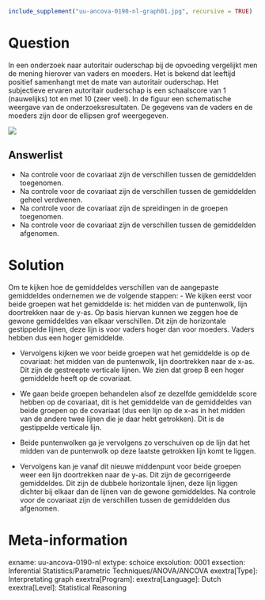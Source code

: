 ```{r, echo = FALSE, results = "hide"}
include_supplement("uu-ancova-0190-nl-graph01.jpg", recursive = TRUE)
```
Question
========
In een onderzoek naar autoritair ouderschap bij de opvoeding vergelijkt men de mening hierover van vaders en moeders. Het is bekend dat leeftijd positief samenhangt met de mate van autoritair ouderschap. Het subjectieve ervaren autoritair ouderschap is een schaalscore van 1 (nauwelijks) tot en met 10 (zeer veel). In de figuur een schematische weergave van de onderzoeksresultaten. De gegevens van de vaders en de moeders zijn door de ellipsen grof weergegeven.

![](uu-ancova-0190-nl-graph01.jpg)

Answerlist
----------
* Na controle voor de covariaat zijn de verschillen tussen de gemiddelden toegenomen.
* Na controle voor de covariaat zijn de verschillen tussen de gemiddelden geheel verdwenen.
* Na controle voor de covariaat zijn de spreidingen in de groepen toegenomen.
* Na controle voor de covariaat zijn de verschillen tussen de gemiddelden afgenomen.


Solution
========
Om te kijken hoe de gemiddeldes verschillen van de aangepaste gemiddeldes ondernemen we de volgende stappen:
- We kijken eerst voor beide groepen wat het gemiddelde is: het midden van de puntenwolk, lijn doortrekken naar de y-as. Op basis hiervan kunnen we zeggen hoe de gewone gemiddeldes van elkaar verschillen.
Dit zijn de horizontale gestippelde lijnen, deze lijn is voor vaders hoger dan voor moeders. Vaders hebben dus een hoger gemiddelde.

- Vervolgens kijken we voor beide groepen wat het gemiddelde is op de covariaat: het midden van de puntenwolk, lijn doortrekken naar de x-as.
Dit zijn de gestreepte verticale lijnen. We zien dat groep B een hoger gemiddelde heeft op de covariaat.

- We gaan beide groepen behandelen alsof ze dezelfde gemiddelde score hebben op de covariaat, dit is het gemiddelde van de gemiddeldes van beide groepen op de covariaat (dus een lijn op de x-as in het midden van de andere twee lijnen die je daar hebt getrokken).
Dit is de gestippelde verticale lijn.

- Beide puntenwolken ga je vervolgens zo verschuiven op de lijn dat het midden van de puntenwolk op deze laatste getrokken lijn komt te liggen.
- Vervolgens kan je vanaf dit nieuwe middenpunt voor beide groepen weer een lijn doortrekken naar de y-as. Dit zijn de gecorrigeerde gemiddeldes.
Dit zijn de dubbele horizontale lijnen, deze lijn liggen dichter bij elkaar dan de lijnen van de gewone gemiddeldes. Na controle voor de covariaat zijn de verschillen tussen de gemiddelden dus afgenomen.


Meta-information
================
exname: uu-ancova-0190-nl
extype: schoice
exsolution: 0001
exsection: Inferential Statistics/Parametric Techniques/ANOVA/ANCOVA
exextra[Type]: Interpretating graph
exextra[Program]: 
exextra[Language]: Dutch
exextra[Level]: Statistical Reasoning
